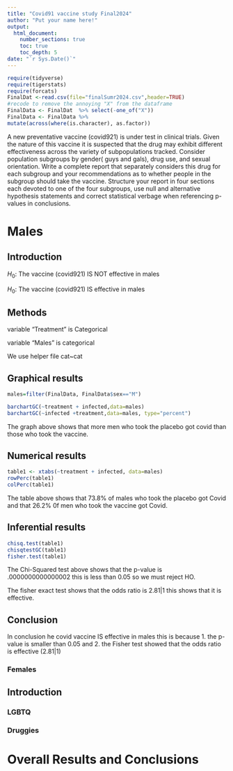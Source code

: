 ```yaml
---
title: "Covid91 vaccine study Final2024"
author: "Put your name here!"
output: 
  html_document:
    number_sections: true
    toc: true
    toc_depth: 5
date: "`r Sys.Date()`" 
---
```


```r
require(tidyverse)
require(tigerstats)
require(forcats)
FinalDat <-read.csv(file="finalSumr2024.csv",header=TRUE)
#recode to remove the annoying "X" from the dataframe
FinalData <- FinalDat  %>% select(-one_of("X"))
FinalData <- FinalData %>%
mutate(across(where(is.character), as.factor))
```


A new  preventative vaccine (covid921) is under test in clinical trials. Given the nature of this vaccine it is suspected that the drug may exhibit different effectiveness across the variety of subpopulations tracked. Consider population subgroups by gender( guys and gals), drug use, and sexual orientation. Write a complete report that separately considers this drug for each subgroup and your recommendations as to whether people in the subgroup should take the vaccine. Structure your report in four sections each devoted to one of the four subgroups, use null and alternative hypothesis statements and correct statistical verbage when referencing p-values in conclusions.

# Males

## Introduction

$H_0$: The vaccine (covid921) IS NOT effective in males 

$H_0$: The vaccine (covid921) IS  effective in males 

## Methods


variable "Treatment" is Categorical

variable "Males" is categorical 

We use helper file cat~cat 


## Graphical results 


```r
males=filter(FinalData, FinalData$sex=="M")

barchartGC(~treatment + infected,data=males)
barchartGC(~infected +treatment,data=males, type="percent")

```



The graph above shows that more men who took the placebo got covid than those who took the vaccine. 



## Numerical results



```r
table1 <- xtabs(~treatment + infected, data=males)
rowPerc(table1)
colPerc(table1)
```

The table above shows that 73.8% of males who took the placebo got Covid and that 26.2% 0f men who took the vaccine got Covid. 


## Inferential results


```r
chisq.test(table1)
chisqtestGC(table1)
fisher.test(table1)
```


The Chi-Squared test above shows that the p-value is .0000000000000002 this is less than 0.05 so we must reject HO. 

The fisher exact test shows that the odds ratio is 2.81|1 this shows that it is effective. 

## Conclusion

In conclusion he covid vaccine IS effective in males this is because 1. the p-value is smaller than 0.05 and 2. the Fisher test showed that the odds ratio is effective (2.81|1) 

### Females

## Introduction









### LGBTQ



### Druggies


# Overall Results and Conclusions